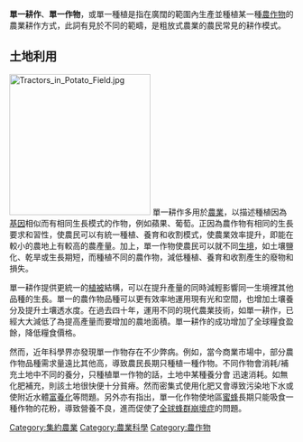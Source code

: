'''單一耕作'''、'''單一作物'''，或單一種植是指在廣闊的範圍內生產並種植某一種[[農作物|農作物]]的農業耕作方式，此詞有見於不同的範疇，是粗放式農業的農民常見的耕作模式。

==土地利用==

[[Image:Tractors_in_Potato_Field.jpg|250px]]
單一耕作多用於[[農業|農業]]，以描述種植因為[[基因|基因]]相似而有相同生長模式的作物，例如蘋果、葡萄。正因為農作物有相同的生長要求和習性，使農民可以有統一種植、養育和收割模式，使農業效率提升，即能在較小的農地上有較高的農產量。加上，單一作物使農民可以就不同[[生境|生境]]，如土壤鹽化、乾旱或生長期短，而種植不同的農作物，減低種植、養育和收割產生的廢物和損失。

單一耕作提供更統一的[[植被|植被]]結構，可以在提升產量的同時減輕影響同一生境裡其他品種的生長。單一的農作物品種可以更有效率地運用現有光和空間，也增加土壤養分及提升土壤透水度。在過去四十年，運用不同的現代農業技術，如單一耕作，已經大大減低了為提高產量而要增加的農地面積。單一耕作的成功增加了全球糧食盈餘，降低糧食價格。

然而，近年科學界亦發現單一作物存在不少弊病。例如，當今商業市場中，部分農作物品種需求量遠比其他高，導致農民長期只種植一種作物。不同作物會消耗/補充土地中不同的養分，只種植單一作物的話，土地中某種養分會 迅速消耗。如無化肥補充，則該土地很快便十分貧瘠。然而密集式使用化肥又會導致污染地下水或使附近水體[[富营养化|富養化]]等問題。另外亦有指出，單一化作物使地區[[蜜蜂|蜜蜂]]長期只能吸食一種作物的花粉，導致營養不良，進而促使了[[蜂群崩壞症候群|全球蜂群崩壞症]]的問題。

{{agri-stub}}
{{Authority control}}
[[Category:集約農業|Category:集約農業]]
[[Category:農業科學|Category:農業科學]]
[[Category:農作物|Category:農作物]]
